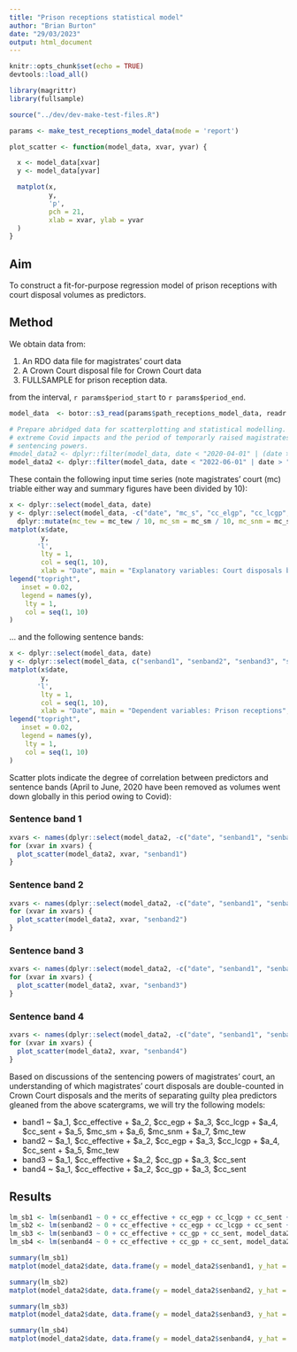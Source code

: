 ```yaml
---
title: "Prison receptions statistical model"
author: "Brian Burton"
date: "29/03/2023"
output: html_document
---
```


```r
knitr::opts_chunk$set(echo = TRUE)
devtools::load_all()
```

```r
library(magrittr)
library(fullsample)

source("../dev/dev-make-test-files.R")

params <- make_test_receptions_model_data(mode = 'report')

plot_scatter <- function(model_data, xvar, yvar) {

  x <- model_data[xvar]
  y <- model_data[yvar]

  matplot(x,
          y,
          'p',
          pch = 21,
          xlab = xvar, ylab = yvar
  )
}
```


## Aim

To construct a fit-for-purpose regression model of prison receptions with
court disposal volumes as predictors.

## Method

We obtain data from:

1. An RDO data file for magistrates' court data
2. A Crown Court disposal file for Crown Court data
3. FULLSAMPLE for prison reception data.

from the interval, `r params$period_start` to `r params$period_end`.

```r
model_data  <- botor::s3_read(params$path_receptions_model_data, readr::read_csv)

# Prepare abridged data for scatterplotting and statistical modelling. We avoid
# extreme Covid impacts and the period of temporarly raised magistrates'
# sentencing powers.
#model_data2 <- dplyr::filter(model_data, date < "2020-04-01" | (date > "2020-06-01" & date < "2022-06-01") | date > "2023-03-31")
model_data2 <- dplyr::filter(model_data, date < "2022-06-01" | date > "2023-03-31")
```

These contain the following input time series (note magistrates' court (mc)
triable either way and summary figures have been divided by 10):

```r
x <- dplyr::select(model_data, date)
y <- dplyr::select(model_data, -c("date", "mc_s", "cc_elgp", "cc_lcgp", "cc_gp", "senband1", "senband2", "senband3", "senband4")) %>%
  dplyr::mutate(mc_tew = mc_tew / 10, mc_sm = mc_sm / 10, mc_snm = mc_snm / 10)
matplot(x$date,
        y,
       'l',
        lty = 1,
        col = seq(1, 10),
        xlab = "Date", main = "Explanatory variables: Court disposals by route", ylab = expression("Disposals [month"^-1*"]"))
legend("topright",
   inset = 0.02,
   legend = names(y),
    lty = 1,
    col = seq(1, 10)
)
```

... and the following sentence bands:

```r
x <- dplyr::select(model_data, date)
y <- dplyr::select(model_data, c("senband1", "senband2", "senband3", "senband4"))
matplot(x$date,
        y,
       'l',
        lty = 1,
        col = seq(1, 10),
        xlab = "Date", main = "Dependent variables: Prison receptions", ylab = expression("Receptions [month"^-1*"]"))
legend("topright",
   inset = 0.02,
   legend = names(y),
    lty = 1,
    col = seq(1, 10)
)
```

Scatter plots indicate the degree of correlation between predictors and sentence
bands (April to June, 2020 have been removed as volumes went down globally in
this period owing to Covid):

### Sentence band 1

```r

xvars <- names(dplyr::select(model_data2, -c("date", "senband1", "senband2", "senband3", "senband4")))
for (xvar in xvars) {
  plot_scatter(model_data2, xvar, "senband1")
}

```

### Sentence band 2

```r

xvars <- names(dplyr::select(model_data2, -c("date", "senband1", "senband2", "senband3", "senband4")))
for (xvar in xvars) {
  plot_scatter(model_data2, xvar, "senband2")
}

```

### Sentence band 3

```r

xvars <- names(dplyr::select(model_data2, -c("date", "senband1", "senband2", "senband3", "senband4")))
for (xvar in xvars) {
  plot_scatter(model_data2, xvar, "senband3")
}

```

### Sentence band 4

```r

xvars <- names(dplyr::select(model_data2, -c("date", "senband1", "senband2", "senband3", "senband4")))
for (xvar in xvars) {
  plot_scatter(model_data2, xvar, "senband4")
}

```

Based on discussions of the sentencing powers of magistrates' court, an
understanding of which magistrates' court disposals are double-counted in Crown
Court disposals and the merits of separating guilty plea predictors gleaned from
the above scatergrams, we will try the following models:

* band1 ~ $a_1\, $cc_effective + $a_2\, $cc_egp + $a_3\, $cc_lcgp + $a_4\, $cc_sent + $a_5\, $mc_sm + $a_6\, $mc_snm + $a_7\, $mc_tew
* band2 ~ $a_1\, $cc_effective + $a_2\, $cc_egp + $a_3\, $cc_lcgp + $a_4\, $cc_sent + $a_5\, $mc_tew
* band3 ~ $a_1\, $cc_effective + $a_2\, $cc_gp + $a_3\, $cc_sent
* band4 ~ $a_1\, $cc_effective + $a_2\, $cc_gp + $a_3\, $cc_sent


## Results

```r
lm_sb1 <- lm(senband1 ~ 0 + cc_effective + cc_egp + cc_lcgp + cc_sent + mc_sm + mc_snm + mc_tew, model_data2)
lm_sb2 <- lm(senband2 ~ 0 + cc_effective + cc_egp + cc_lcgp + cc_sent + mc_tew, model_data2)
lm_sb3 <- lm(senband3 ~ 0 + cc_effective + cc_gp + cc_sent, model_data2)
lm_sb4 <- lm(senband4 ~ 0 + cc_effective + cc_gp + cc_sent, model_data2)

summary(lm_sb1)
matplot(model_data2$date, data.frame(y = model_data2$senband1, y_hat = lm_sb1$fitted.values), type="l", main = "Model fit: Sentence band 1", xlab = "Date", ylab = expression("Volume [month"^-1*"]"))

summary(lm_sb2)
matplot(model_data2$date, data.frame(y = model_data2$senband2, y_hat = lm_sb2$fitted.values), type="l", main = "Model fit: Sentence band 2", xlab = "Date", ylab = expression("Volume [month"^-1*"]"))

summary(lm_sb3)
matplot(model_data2$date, data.frame(y = model_data2$senband3, y_hat = lm_sb3$fitted.values), type="l", main = "Model fit: Sentence band 3", xlab = "Date", ylab = expression("Volume [month"^-1*"]"))

summary(lm_sb4)
matplot(model_data2$date, data.frame(y = model_data2$senband4, y_hat = lm_sb4$fitted.values), type="l", main = "Model fit: Sentence band 4", xlab = "Date", ylab = expression("Volume [month"^-1*"]"))
```

